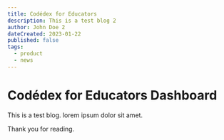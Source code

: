 ```yaml
---
title: Codédex for Educators
description: This is a test blog 2
author: John Doe 2
dateCreated: 2023-01-22
published: false
tags:
  - product
  - news
---
```


# Codédex for Educators Dashboard

This is a test blog. lorem ipsum dolor sit amet.

Thank you for reading.
